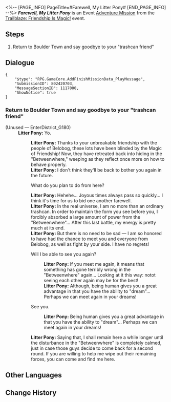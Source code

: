 <%-- [PAGE_INFO]
PageTitle=#Farewell, My Litter Pony#
[END_PAGE_INFO] --%>
{{Stub|Dialogue.}}
{{Mission Infobox
|id            = 8024207
|title         = 
|image         = <!--Mission Farewell, My Litter Pony.png-->
|type          = Adventure
|event_name    = Trailblaze: Friendship Is Magic!
|chapter       = 
|requirements  = {{subst:void|<!--Unknown: {"Type":"Manual"}-->}}
|summary       = <!--official mission summary from Fate's Atlas-->
|characters    = Litter Pony; Trailblazer
|startLocation = [[Jarilo-VI]] - [[Boulder Town]]
|world         = Jarilo-VI
|area          = Boulder Town
|prev          = 
|next          = 
|rewards       = Credit*5,000
}}
'''''Farewell, My Litter Pony''''' is an Event [[Adventure Mission]] from the [[Trailblaze: Friendship Is Magic!]] event.

==Steps==
# Return to Boulder Town and say goodbye to your "trashcan friend"

<!--
==Gameplay Notes==

--><!--
==Trial Character==

-->
==Dialogue==
{{Stub Dialogue}}
<pre>{
	"$type": "RPG.GameCore.AddFinishMissionData_PlayMessage",
	"SubmissionID": 802420703,
	"MessageSectionID": 1117000,
	"ShowNotice": true
}</pre>
{{Dialogue End}}

===Return to Boulder Town and say goodbye to your "trashcan friend"{{subst:void|<!--802420701-->}}===
{{Mission Description|type=adventure|location=Boulder Town|update|The shadowy creature has retreated, and Litter Pony is about to return to his own world. Before that, he wants to have a word with you...}}
{{Dialogue Start}}

;(Unused &mdash; EnterDistrict_G180)
:'''Litter Pony:''' Yo.
::'''Litter Pony:''' Thanks to your unbreakable friendship with the people of Belobog, these lots have been blinded by the Magic of Friendship! Now, they have retreated back into hiding in the "Betweenwhere," weeping as they reflect once more on how to behave properly.
::'''Litter Pony:''' I don't think they'll be back to bother you again in the future.
::{{DIcon|Arrow}} What do you plan to do from here?
::'''Litter Pony:''' Hehehe... Joyous times always pass so quickly... I think it's time for us to bid one another farewell.
::'''Litter Pony:''' In the real universe, I am no more than an ordinary trashcan. In order to maintain the form you see before you, I forcibly absorbed a large amount of power from the "Betweenwhere"... After this last battle, my energy is pretty much at its end.
::'''Litter Pony:''' But there is no need to be sad &mdash; I am so honored to have had the chance to meet you and everyone from Belobog, as well as fight by your side. I have no regrets!
::{{DIcon|Arrow}} Will I be able to see you again?
:::'''Litter Pony:''' If you meet me again, it means that something has gone terribly wrong in the "Betweenwhere" again... Looking at it this way: notot seeing each other again may be for the best!
:::'''Litter Pony:''' Although, being human gives you a great advantage in that you have the ability to "dream"... Perhaps we can meet again in your dreams!
::{{DIcon|Arrow}} See you.
:::'''Litter Pony:''' Being human gives you a great advantage in that you have the ability to "dream"... Perhaps we can meet again in your dreams!
::'''Litter Pony:''' Saying that, I shall remain here a while longer until the disturbance in the "Betweenwhere" is completely calmed, just in case those guys decide to come back for a second round. If you are willing to help me wipe out their remaining forces, you can come and find me here.
::{{tx}}
{{Dialogue End}}

==Other Languages==
{{Other Languages
|en   = Farewell, My Litter Pony
|zhs  = 再见，小桶宝力！
|zht  = 再見，小桶寶力！
|ja   = バイバイ、マイリトルゴミー！
|ko   = 굿바이, 리틀통 포니!
|es   = ¡Adiós, mi pequeño cubito poni!
|fr   = Adieu, Salestia
|ru   = Прощай, Сумеречная Мусорка!
|th   = ลาก่อนมายลิตเติ้ลถัง!
|vi   = Tạm Biệt, Thùng Nhỏ!
|de   = Auf Wiedersehen, Little Tonni!
|id   = Selamat Tinggal, Tong Pony!
|pt   = Adeus, Meu Lixo Pônei
}}

==Change History==
{{Change History|2.4}}
